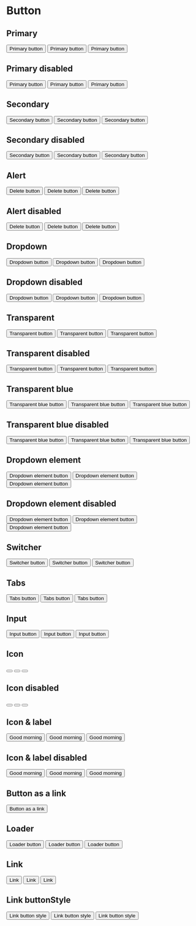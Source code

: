 
# Button

<Props of={Button} />

## Primary

<Playground>
  <Button variant='primary' size='tiny'>
    Primary button
  </Button>
  <Spreader />
  <Button variant='primary' size='medium'>
    Primary button
  </Button>
  <Spreader />
  <Button variant='primary' size='large'>
    Primary button
  </Button>
</Playground>

## Primary disabled

<Playground>
  <Button variant='primary' size='tiny' isDisabled>
    Primary button
  </Button>
  <Spreader />
  <Button variant='primary' size='medium' isDisabled>
    Primary button
  </Button>
  <Spreader />
  <Button variant='primary' size='large' isDisabled>
    Primary button
  </Button>
</Playground>

## Secondary

<Playground>
  <Button variant='secondary' size='tiny'>
    Secondary button
  </Button>
  <Spreader />
  <Button variant='secondary' size='medium'>
    Secondary button
  </Button>
  <Spreader />
  <Button variant='secondary' size='large'>
    Secondary button
  </Button>
</Playground>

## Secondary disabled

<Playground>
  <Button variant='secondary' size='tiny' isDisabled>
    Secondary button
  </Button>
  <Spreader />
  <Button variant='secondary' size='medium' isDisabled>
    Secondary button
  </Button>
  <Spreader />
  <Button variant='secondary' size='large' isDisabled>
    Secondary button
  </Button>
</Playground>

## Alert

<Playground>
  <Button variant='alert' size='tiny'>
    Delete button
  </Button>
  <Spreader />
  <Button variant='alert' size='medium'>
    Delete button
  </Button>
  <Spreader />
  <Button variant='alert' size='large'>
    Delete button
  </Button>
</Playground>

## Alert disabled

<Playground>
  <Button variant='alert' size='tiny' isDisabled>
    Delete button
  </Button>
  <Spreader />
  <Button variant='alert' size='medium' isDisabled>
    Delete button
  </Button>
  <Spreader />
  <Button variant='alert' size='large' isDisabled>
    Delete button
  </Button>
</Playground>

## Dropdown

<Playground>
  <Button variant='dropdown' size='tiny'>
    Dropdown button
  </Button>
  <Spreader />
  <Button variant='dropdown' size='medium'>
    Dropdown button
  </Button>
  <Spreader />
  <Button variant='dropdown' size='large'>
    Dropdown button
  </Button>
</Playground>

## Dropdown disabled

<Playground>
  <Button variant='dropdown' size='tiny' isDisabled>
    Dropdown button
  </Button>
  <Spreader />
  <Button variant='dropdown' size='medium' isDisabled>
    Dropdown button
  </Button>
  <Spreader />
  <Button variant='dropdown' size='large' isDisabled>
    Dropdown button
  </Button>
</Playground>

## Transparent

<Playground>
  <Button variant='transparent' size='tiny'>
    Transparent button
  </Button>
  <Spreader />
  <Button variant='transparent' size='medium'>
    Transparent button
  </Button>
  <Spreader />
  <Button variant='transparent' size='large'>
    Transparent button
  </Button>
</Playground>

## Transparent disabled

<Playground>
  <Button variant='transparent' size='tiny' isDisabled>
    Transparent button
  </Button>
  <Spreader />
  <Button variant='transparent' size='medium' isDisabled>
    Transparent button
  </Button>
  <Spreader />
  <Button variant='transparent' size='large' isDisabled>
    Transparent button
  </Button>
</Playground>

## Transparent blue

<Playground>
  <Button variant='transparent-blue' size='tiny'>
    Transparent blue button
  </Button>
  <Spreader />
  <Button variant='transparent-blue' size='medium'>
    Transparent blue button
  </Button>
  <Spreader />
  <Button variant='transparent-blue' size='large'>
    Transparent blue button
  </Button>
</Playground>

## Transparent blue disabled

<Playground>
  <Button variant='transparent-blue' size='tiny' isDisabled>
    Transparent blue button
  </Button>
  <Spreader />
  <Button variant='transparent-blue' size='medium' isDisabled>
    Transparent blue button
  </Button>
  <Spreader />
  <Button variant='transparent-blue' size='large' isDisabled>
    Transparent blue button
  </Button>
</Playground>

## Dropdown element

<Playground>
  <Button variant='dropdown-element' size='tiny'>
    Dropdown element button
  </Button>
  <Spreader />
  <Button variant='dropdown-element' size='medium'>
    Dropdown element button
  </Button>
  <Spreader />
  <Button variant='dropdown-element' size='large'>
    Dropdown element button
  </Button>
</Playground>

## Dropdown element disabled

<Playground>
  <Button variant='dropdown-element' size='tiny' isDisabled>
    Dropdown element button
  </Button>
  <Spreader />
  <Button variant='dropdown-element' size='medium' isDisabled>
    Dropdown element button
  </Button>
  <Spreader />
  <Button variant='dropdown-element' size='large' isDisabled>
    Dropdown element button
  </Button>
</Playground>

## Switcher

<Playground>
  <Button variant='switcher' size='tiny'>
    Switcher button
  </Button>
  <Spreader />
  <Button variant='switcher' size='medium'>
    Switcher button
  </Button>
  <Spreader />
  <Button variant='switcher' size='large'>
    Switcher button
  </Button>
</Playground>

## Tabs

<Playground>
  <Button variant='tabs' size='tiny'>
    Tabs button
  </Button>
  <Spreader />
  <Button variant='tabs' size='medium'>
    Tabs button
  </Button>
  <Spreader />
  <Button variant='tabs' size='large'>
    Tabs button
  </Button>
</Playground>

## Input

<Playground>
  <Button variant='input' size='tiny'>
    Input button
  </Button>
  <Spreader />
  <Button variant='input' size='medium'>
    Input button
  </Button>
  <Spreader />
  <Button variant='input' size='large'>
    Input button
  </Button>
</Playground>

## Icon

<Playground>
  <Button variant='icon' size='tiny'>
    <Icon icon='icon-bullhorn' />
  </Button>
  <Spreader />
  <Button variant='icon' size='medium'>
    <Icon icon='icon-bullhorn' />
  </Button>
  <Spreader />
  <Button variant='icon' size='large'>
    <Icon icon='icon-bullhorn' />
  </Button>
</Playground>

## Icon disabled

<Playground>
  <Button variant='icon' size='tiny' isDisabled>
    <Icon icon='icon-bullhorn' />
  </Button>
  <Spreader />
  <Button variant='icon' size='medium' isDisabled>
    <Icon icon='icon-bullhorn' />
  </Button>
  <Spreader />
  <Button variant='icon' size='large' isDisabled>
    <Icon icon='icon-bullhorn' />
  </Button>
</Playground>

## Icon & label

<Playground>
  <Button variant='secondary' size='tiny' hasIcon>
    <Icon icon='icon-bullhorn' />
    <span>Good morning</span>
  </Button>
  <Spreader />
  <Button variant='secondary' size='medium' hasIcon>
    <Icon icon='icon-bullhorn' />
    <span>Good morning</span>
  </Button>
  <Spreader />
  <Button variant='secondary' size='large' hasIcon>
    <Icon icon='icon-bullhorn' />
    <span>Good morning</span>
  </Button>
</Playground>

## Icon & label disabled

<Playground>
  <Button variant='secondary' size='tiny' hasIcon isDisabled>
    <Icon icon='icon-bullhorn' />
    <span>Good morning</span>
  </Button>
  <Spreader />
  <Button variant='secondary' size='medium' hasIcon isDisabled>
    <Icon icon='icon-bullhorn' />
    <span>Good morning</span>
  </Button>
  <Spreader />
  <Button variant='secondary' size='large' hasIcon isDisabled>
    <Icon icon='icon-bullhorn' />
    <span>Good morning</span>
  </Button>
</Playground>

## Button as a link

<Playground>
  <Button tag='a' size='tiny'>
    Button as a link
  </Button>
</Playground>

## Loader

<Playground>
  <Button variant='primary' size='tiny' isDisabled isLoading>
    Loader button
  </Button>
  <Spreader />
  <Button variant='primary' size='medium' isDisabled isLoading>
    Loader button
  </Button>
  <Spreader />
  <Button variant='primary' size='large' isDisabled isLoading>
    Loader button
  </Button>
</Playground>

## Link

<Playground>
  <Button variant='primary' size='tiny' tag='a' href='#'>
    Link
  </Button>
  <Spreader />
  <Button variant='primary' size='medium' tag='a' href='#'>
    Link
  </Button>
  <Spreader />
  <Button variant='primary' size='large' tag='a' href='#'>
    Link
  </Button>
</Playground>

## Link buttonStyle

<Playground>
  <Button variant='primary' size='tiny' tag='a' href='#' buttonStyle>
    Link button style
  </Button>
  <Spreader />
  <Button variant='primary' size='medium' tag='a' href='#' buttonStyle>
    Link button style
  </Button>
  <Spreader />
  <Button variant='primary' size='large' tag='a' href='#' buttonStyle>
    Link button style
  </Button>
</Playground>
